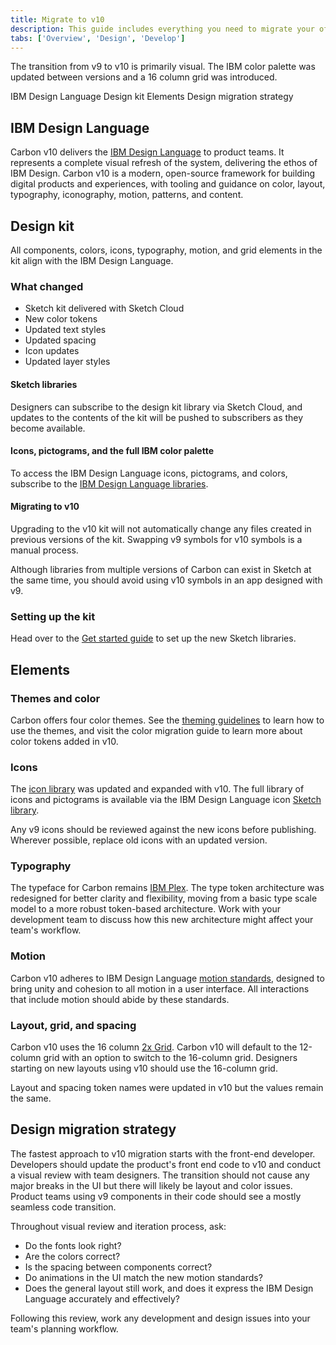 ```yaml
---
title: Migrate to v10
description: This guide includes everything you need to migrate your offering from an earlier version of Carbon to v10.
tabs: ['Overview', 'Design', 'Develop']
---
```


<PageDescription>

The transition from v9 to v10 is primarily visual. The IBM color palette was updated between versions and a 16 column grid was introduced.

</PageDescription>

<AnchorLinks>

<AnchorLink>IBM Design Language</AnchorLink>
<AnchorLink>Design kit</AnchorLink>
<AnchorLink>Elements</AnchorLink>
<AnchorLink>Design migration strategy</AnchorLink>

</AnchorLinks>

## IBM Design Language

Carbon v10 delivers the [IBM Design Language](https://www.ibm.com/design/language/) to product teams. It represents a complete visual refresh of the system, delivering the ethos of IBM Design. Carbon v10 is a modern, open-source framework for building digital products and experiences, with tooling and guidance on color, layout, typography, iconography, motion, patterns, and content.

## Design kit

All components, colors, icons, typography, motion, and grid elements in the kit align with the IBM Design Language.

### What changed

- Sketch kit delivered with Sketch Cloud
- New color tokens
- Updated text styles
- Updated spacing
- Icon updates
- Updated layer styles

#### Sketch libraries

Designers can subscribe to the design kit library via Sketch Cloud, and updates to the contents of the kit will be pushed to subscribers as they become available.

#### Icons, pictograms, and the full IBM color palette

To access the IBM Design Language icons, pictograms, and colors, subscribe to the [IBM Design Language libraries](/get-started/design/sketch#get-the-kit).

#### Migrating to v10

Upgrading to the v10 kit will not automatically change any files created in previous versions of the kit. Swapping v9 symbols for v10 symbols is a manual process.

Although libraries from multiple versions of Carbon can exist in Sketch at the same time, you should avoid using v10 symbols in an app designed with v9.

### Setting up the kit

Head over to the [Get started guide](/get-started/design/sketch#get-the-kit) to set up the new Sketch libraries.

## Elements

### Themes and color

Carbon offers four color themes. See the [theming guidelines](/guidelines/color/overview#themes) to learn how to use the themes, and visit the color migration guide to learn more about color tokens added in v10.

<Row>
<Column colLg={4} colMd={4} noGutterSm>
<ResourceCard
    subTitle="Migrating color"
    href="https://github.com/carbon-design-system/carbon/blob/master/docs/migration/10.x-color.md"
    >

<MdxIcon name="github" />

  </ResourceCard>
</Column>
</Row>

### Icons

The [icon library](/guidelines/icons/library) was updated and expanded with v10. The full library of icons and pictograms is available via the IBM Design Language icon [Sketch library](/get-started/design/sketch#get-the-kit).

Any v9 icons should be reviewed against the new icons before publishing. Wherever possible, replace old icons with an updated version.

<Row>
<Column colLg={4} colMd={4} noGutterSm>
<ResourceCard
    subTitle="Icon migration"
    href="https://github.com/carbon-design-system/carbon/blob/master/docs/migration/10.x-icons.md"
    >

<MdxIcon name="github" />

  </ResourceCard>
</Column>
</Row>

### Typography

The typeface for Carbon remains [IBM Plex](/guidelines/typography/overview/#typeface:-ibm-plex). The type token architecture was redesigned for better clarity and flexibility, moving from a basic type scale model to a more robust token-based architecture. Work with your development team to discuss how this new architecture might affect your team's workflow.

<Row>
<Column colLg={4} colMd={4} noGutterSm>
<ResourceCard
    subTitle="Type migration"
    href="https://github.com/carbon-design-system/carbon/blob/master/docs/migration/10.x-type.md"
    >

<MdxIcon name="github" />

  </ResourceCard>
</Column>
</Row>

### Motion

Carbon v10 adheres to IBM Design Language [motion standards](/guidelines/motion/basics), designed to bring unity and cohesion to all motion in a user interface. All interactions that include motion should abide by these standards.

### Layout, grid, and spacing

Carbon v10 uses the 16 column [2x Grid](/guidelines/2x-grid/basics). Carbon v10 will default to the 12-column grid with an option to switch to the 16-column grid. Designers starting on new layouts using v10 should use the 16-column grid.

Layout and spacing token names were updated in v10 but the values remain the same.

<Row>
<Column colLg={4} colMd={4} noGutterSm>
<ResourceCard
    subTitle="Layout migration"
    href="https://github.com/carbon-design-system/carbon/blob/master/docs/migration/10.x-layout.md#migrating"
    >

<MdxIcon name="github" />

  </ResourceCard>
</Column>
</Row>

## Design migration strategy

The fastest approach to v10 migration starts with the front-end developer. Developers should update the product's front end code to v10 and conduct a visual review with team designers. The transition should not cause any major breaks in the UI but there will likely be layout and color issues. Product teams using v9 components in their code should see a mostly seamless code transition.

Throughout visual review and iteration process, ask:

- Do the fonts look right?
- Are the colors correct?
- Is the spacing between components correct?
- Do animations in the UI match the new motion standards?
- Does the general layout still work, and does it express the IBM Design Language accurately and effectively?

Following this review, work any development and design issues into your team's planning workflow.
